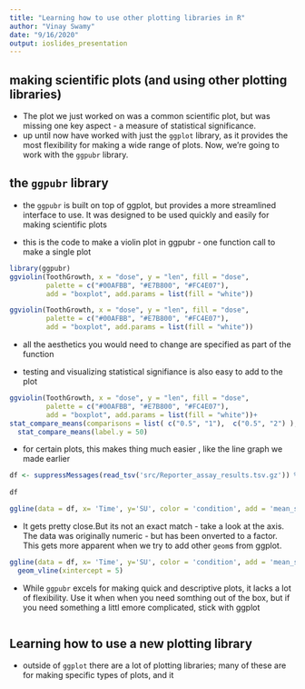 ```yaml
---
title: "Learning how to use other plotting libraries in R"
author: "Vinay Swamy"
date: "9/16/2020"
output: ioslides_presentation
---
```




## making scientific plots (and using other plotting libraries)
- The plot we just worked on was a common scientific plot, but was missing one key aspect - a measure of statistical significance. 
- up until now have worked with just the `ggplot` library, as it provides the most flexibility for making a wide range of plots. Now, we're going to work with the `ggpubr` library.

## the `ggpubr` library

- the `ggpubr` is built on top of ggplot, but provides a more streamlined interface to use. It was designed to be used quickly and easily for making scientific plots 

- this is the code to make a violin plot in ggpubr - one function call to make a single plot
```r
library(ggpubr)
ggviolin(ToothGrowth, x = "dose", y = "len", fill = "dose",
         palette = c("#00AFBB", "#E7B800", "#FC4E07"),
         add = "boxplot", add.params = list(fill = "white"))
```

```r
ggviolin(ToothGrowth, x = "dose", y = "len", fill = "dose",
         palette = c("#00AFBB", "#E7B800", "#FC4E07"),
         add = "boxplot", add.params = list(fill = "white"))
```

- all the aesthetics you would need to change are specified as part of the function 


- testing and visualizing statistical signifiance is also easy to add to the plot 

```r
ggviolin(ToothGrowth, x = "dose", y = "len", fill = "dose",
         palette = c("#00AFBB", "#E7B800", "#FC4E07"),
         add = "boxplot", add.params = list(fill = "white"))+  
stat_compare_means(comparisons = list( c("0.5", "1"),  c("0.5", "2") ), label = "p.signif")+
  stat_compare_means(label.y = 50) 
```


- for certain plots, this makes thing much easier , like the line graph we made earlier

```r
df <- suppressMessages(read_tsv('src/Reporter_assay_results.tsv.gz')) %>% pivot_longer(WildType:Mutant, names_to = 'condition', 
                                                                                       values_to = 'SU')
df
```

```r
ggline(data = df, x= 'Time', y='SU', color = 'condition', add = 'mean_se' )
```

- It gets pretty close.But its not an exact match - take a look at the axis. The data was originally numeric - but has been onverted to a factor. This gets more apparent when we try to add other `geom`s from ggplot. 

```r
ggline(data = df, x= 'Time', y='SU', color = 'condition', add = 'mean_se' )  +
  geom_vline(xintercept = 5)
```

- While `ggpubr` excels for making quick and descriptive plots, it lacks a lot of flexibility. Use it when when you need somthing out of the box, but if you need something a littl emore complicated, stick with ggplot


```r

```

## Learning how to use a new plotting library

- outside of `ggplot` there are a lot of plotting libraries; many of these are for making specific types of plots, and it 




